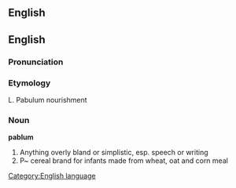 ==English==
[[Category:English language]]
==English==
===Pronunciation===
===Etymology===
L. Pabulum nourishment
===Noun===
'''pablum'''
#Anything overly bland or simplistic, esp. speech or writing
#P~ cereal brand for infants made from wheat, oat and corn meal